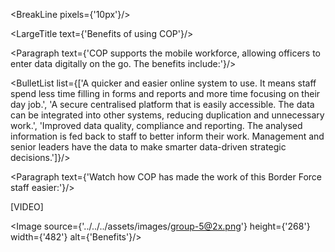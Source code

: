
<BreakLine pixels={'10px'}/>

<LargeTitle text={'Benefits of using COP'}/>

<Paragraph text={'COP supports the mobile workforce, allowing officers to enter data digitally on the go. The benefits include:'}/>

<BulletList list={['A quicker and easier online system to use. It means staff spend less time filling in forms and reports and more time focusing on their day job.',
 'A secure centralised platform that is easily accessible. The data can be integrated into other systems, reducing duplication and unnecessary work.',
  'Improved data quality, compliance and reporting. The analysed information is fed back to staff to better inform their work. Management and senior leaders have the data to make smarter data-driven strategic decisions.']}/>

<Paragraph text={'Watch how COP has made the work of this Border Force staff easier:'}/>

[VIDEO]

<Image source={'../../../assets/images/group-5@2x.png'} height={'268'} width={'482'} alt={'Benefits'}/>